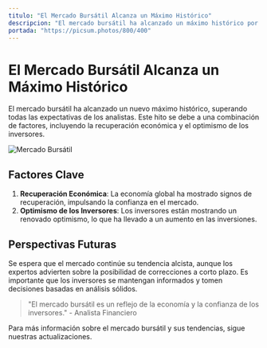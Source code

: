 ```yaml
---
titulo: "El Mercado Bursátil Alcanza un Máximo Histórico"
descripcion: "El mercado bursátil ha alcanzado un máximo histórico por primera vez este año."
portada: "https://picsum.photos/800/400"
---
```


# El Mercado Bursátil Alcanza un Máximo Histórico

El mercado bursátil ha alcanzado un nuevo máximo histórico, superando todas las expectativas de los analistas. Este hito se debe a una combinación de factores, incluyendo la recuperación económica y el optimismo de los inversores.

![Mercado Bursátil](https://picsum.photos/800/400)

## Factores Clave

1. **Recuperación Económica**: La economía global ha mostrado signos de recuperación, impulsando la confianza en el mercado.
2. **Optimismo de los Inversores**: Los inversores están mostrando un renovado optimismo, lo que ha llevado a un aumento en las inversiones.

## Perspectivas Futuras

Se espera que el mercado continúe su tendencia alcista, aunque los expertos advierten sobre la posibilidad de correcciones a corto plazo. Es importante que los inversores se mantengan informados y tomen decisiones basadas en análisis sólidos.

> "El mercado bursátil es un reflejo de la economía y la confianza de los inversores." - Analista Financiero

Para más información sobre el mercado bursátil y sus tendencias, sigue nuestras actualizaciones.
